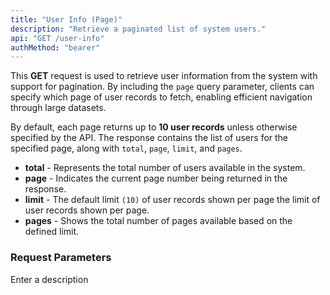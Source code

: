 ```yaml
---
title: "User Info (Page)"
description: "Retrieve a paginated list of system users."
api: "GET /user-info"
authMethod: "bearer"
---
```


This **GET** request is used to retrieve user information from the system with support for pagination. By including the `page` query parameter, clients can specify which page of user records to fetch, enabling efficient navigation through large datasets.

By default, each page returns up to **10 user records** unless otherwise specified by the API. The response contains the list of users for the specified page, along with `total`, `page`, `limit`, and `pages`.

- **total** - Represents the total number of users available in the system.
- **page** - Indicates the current page number being returned in the response. 
- **limit** - The default limit `(10)` of user records shown per page the limit of user records shown per page. 
- **pages** - Shows the total number of pages available based on the defined limit.

### Request Parameters

<ParamField query="page" type="number" required placeholder="number">
  Enter a description
</ParamField>